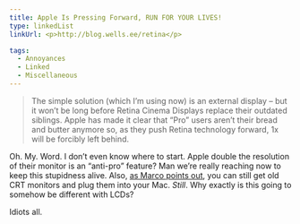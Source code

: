 ```yaml
---
title: Apple Is Pressing Forward, RUN FOR YOUR LIVES!
type: linkedList
linkUrl: <p>http://blog.wells.ee/retina</p>

tags:
  - Annoyances
  - Linked
  - Miscellaneous
---
```


> The simple solution (which I’m using now) is an external display – but it won’t be long before Retina Cinema Displays replace their outdated siblings. Apple has made it clear that “Pro” users aren’t their bread and butter anymore so, as they push Retina technology forward, 1x will be forcibly left behind.

Oh. My. Word. I don’t even know where to start. Apple double the resolution of their monitor is an “anti-pro” feature? Man we’re really reaching now to keep this stupidness alive. Also, [as Marco points out](http://www.marco.org/2012/07/17/the-retina-war-is-upon-us), you can still get old CRT monitors and plug them into your Mac. _Still_. Why exactly is this going to somehow be different with LCDs?

Idiots all.
